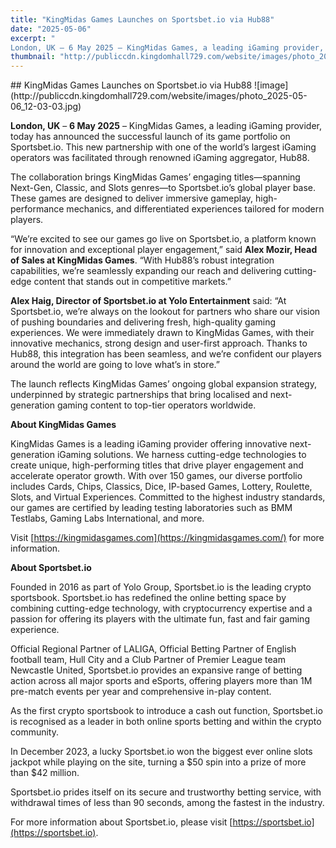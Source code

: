 ```yaml
---
title: "KingMidas Games Launches on Sportsbet.io via Hub88"
date: "2025-05-06"
excerpt: "
London, UK – 6 May 2025 – KingMidas Games, a leading iGaming provider, today has announced the successful launch of its game portfolio on Sportsbet.io. This new partnership with one of the world’s largest iGaming operators was facilitated through renowned iGaming aggregator, Hub88."
thumbnail: "http://publiccdn.kingdomhall729.com/website/images/photo_2025-05-06_12-03-03.jpg"
---
```


<div className="newsContent" style={{ maxWidth: '750px', margin: '0 auto', color: 'white' }}>
## KingMidas Games Launches on Sportsbet.io via Hub88
![image](http://publiccdn.kingdomhall729.com/website/images/photo_2025-05-06_12-03-03.jpg)

**London, UK** – **6 May 2025** – KingMidas Games, a leading iGaming provider, today has announced the successful launch of its game portfolio on Sportsbet.io. This new partnership with one of the world’s largest iGaming operators was facilitated through renowned iGaming aggregator, Hub88.

The collaboration brings KingMidas Games’ engaging titles—spanning Next-Gen, Classic, and Slots genres—to Sportsbet.io’s global player base. These games are designed to deliver immersive gameplay, high-performance mechanics, and differentiated experiences tailored for modern players.

“We’re excited to see our games go live on Sportsbet.io, a platform known for innovation and exceptional player engagement,” said **Alex Mozir, Head of Sales at KingMidas Games**. “With Hub88’s robust integration capabilities, we’re seamlessly expanding our reach and delivering cutting-edge content that stands out in competitive markets.”

**Alex Haig, Director of Sportsbet.io at Yolo Entertainment** said: “At Sportsbet.io, we’re always on the lookout for partners who share our vision of pushing boundaries and delivering fresh, high-quality gaming experiences. We were immediately drawn to KingMidas Games, with their innovative mechanics, strong design and user-first approach. Thanks to Hub88, this integration has been seamless, and we’re confident our players around the world are going to love what’s in store.”

The launch reflects KingMidas Games’ ongoing global expansion strategy, underpinned by strategic partnerships that bring localised and next-generation gaming content to top-tier operators worldwide.

**About KingMidas Games**

KingMidas Games is a leading iGaming provider offering innovative next-generation iGaming solutions. We harness cutting-edge technologies to create unique, high-performing titles that drive player engagement and accelerate operator growth. With over 150 games, our diverse portfolio includes Cards, Chips, Classics, Dice, IP-based Games, Lottery, Roulette, Slots, and Virtual Experiences. Committed to the highest industry standards, our games are certified by leading testing laboratories such as BMM Testlabs, Gaming Labs International, and more.

Visit [https://kingmidasgames.com](https://kingmidasgames.com/) for more information.

**About Sportsbet.io**

Founded in 2016 as part of Yolo Group, Sportsbet.io is the leading crypto sportsbook. Sportsbet.io has redefined the online betting space by combining cutting-edge technology, with cryptocurrency expertise and a passion for offering its players with the ultimate fun, fast and fair gaming experience.

Official Regional Partner of LALIGA, Official Betting Partner of English football team, Hull City and a Club Partner of Premier League team Newcastle United, Sportsbet.io provides an expansive range of betting action across all major sports and eSports, offering players more than 1M pre-match events per year and comprehensive in-play content.

As the first crypto sportsbook to introduce a cash out function, Sportsbet.io is recognised as a leader in both online sports betting and within the crypto community.

In December 2023, a lucky Sportsbet.io won the biggest ever online slots jackpot while playing on the site, turning a $50 spin into a prize of more than $42 million.

Sportsbet.io prides itself on its secure and trustworthy betting service, with withdrawal times of less than 90 seconds,  among the fastest in the industry.

For more information about Sportsbet.io, please visit [https://sportsbet.io](https://sportsbet.io).



</div>